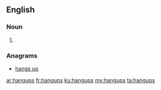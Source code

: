 ==English==

===Noun===
{{head|en|plural}}

# {{plural of|hangup|lang=en|nocat=1}}

===Anagrams===
* [[hangs up#English|hangs up]]

[[ar:hangups]]
[[fr:hangups]]
[[ku:hangups]]
[[my:hangups]]
[[ta:hangups]]